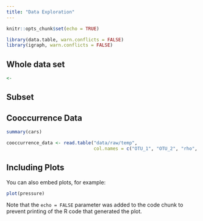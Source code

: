 ```yaml
---
title: "Data Exploration"
---
```


```r
knitr::opts_chunk$set(echo = TRUE)
```

```r
library(data.table, warn.conflicts = FALSE)
library(igraph, warn.conflicts = FALSE)
```

## Whole data set

```r
<- 

```

## Subset

## Cooccurrence Data

```r
summary(cars)
```

```r
cooccurrence_data <- read.table("data/raw/temp", 
                                col.names = c("OTU_1", "OTU_2", "rho", "p"))
```

## Including Plots

You can also embed plots, for example:

```r
plot(pressure)
```

Note that the `echo = FALSE` parameter was added to the code chunk to prevent printing of the R code that generated the plot.
